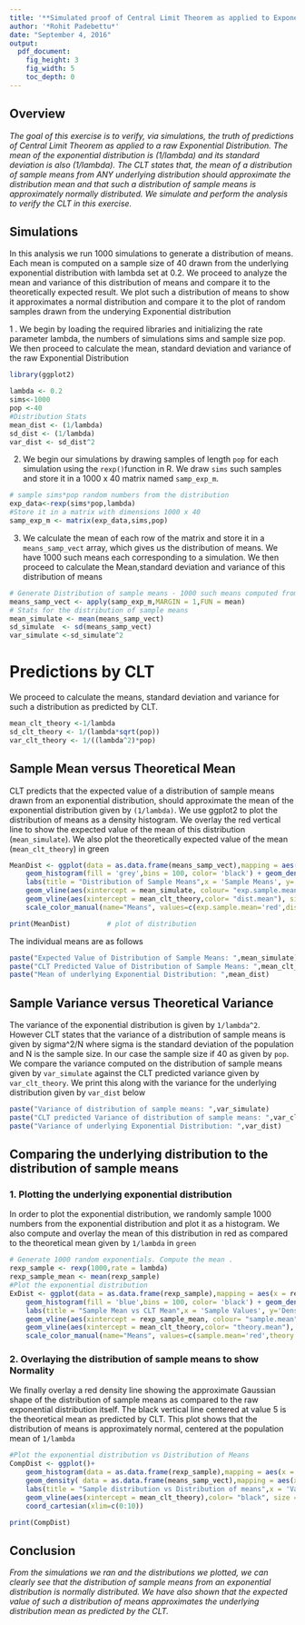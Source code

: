 ```yaml
---
title: '**Simulated proof of Central Limit Theorem as applied to Exponential Distributions**'
author: '*Rohit Padebettu*'
date: "September 4, 2016"
output: 
  pdf_document: 
    fig_height: 3
    fig_width: 5
    toc_depth: 0
---
```

## **Overview**
*The goal of this exercise is to verify, via simulations, the truth of predictions of Central Limit Theorem as applied to a raw Exponential Distribution. The mean of the exponential distribution is (1/lambda) and its standard deviation is also (1/lambda). The CLT states that, the mean of a distribution of sample means from ANY underlying distribution should approximate the distribution mean and that such a distribution of sample means is approximately normally distributed. We simulate and perform the analysis to verify the CLT in this exercise.* 

## **Simulations**
In this analysis we run 1000 simulations to generate a distribution of means. Each mean is computed on a sample size of 40 drawn from the underlying exponential distribution with lambda set at 0.2. We proceed to analyze the mean and variance of this distribution of means and compare it to the theoretically expected result. We plot such a distribution of means to show it approximates a normal distribution and compare it to the plot of random samples drawn from the underying Exponential distribution

1 . We begin by loading the required libraries and initializing the rate parameter lambda, the numbers of simulations sims and sample size pop. We then proceed to calculate the mean, standard deviation and variance of the raw Exponential Distribution
```r
library(ggplot2)

lambda <- 0.2
sims<-1000
pop <-40
#Distribution Stats
mean_dist <- (1/lambda)
sd_dist <- (1/lambda)
var_dist <- sd_dist^2
```

2. We begin our simulations by drawing samples of length `pop` for each simulation using the `rexp()`function in R. We draw `sims` such samples and store it in a 1000 x 40 matrix named `samp_exp_m`.
```r
# sample sims*pop random numbers from the distribution 
exp_data<-rexp(sims*pop,lambda)
#Store it in a matrix with dimensions 1000 x 40 
samp_exp_m <- matrix(exp_data,sims,pop)
```

3. We calculate the mean of each row of the matrix and store it in a `means_samp_vect` array, which gives us the distribution of means. We have 1000 such means each corresponding to a simulation. We then proceed to calculate the Mean,standard deviation and variance of this distribution of means
```r
# Generate Distribution of sample means - 1000 such means computed from 40 element samples
means_samp_vect <- apply(samp_exp_m,MARGIN = 1,FUN = mean)
# Stats for the distribution of sample means
mean_simulate <- mean(means_samp_vect)
sd_simulate  <- sd(means_samp_vect)
var_simulate <-sd_simulate^2
```

# **Predictions by CLT** 
We proceed to calculate the means, standard deviation and variance for such a distribution as predicted by CLT.
```r
mean_clt_theory <-1/lambda              
sd_clt_theory <- 1/(lambda*sqrt(pop))   
var_clt_theory <- 1/((lambda^2)*pop)
```

## **Sample Mean versus Theoretical Mean**
CLT predicts that the expected value of a distribution of sample means drawn from an exponential distribution, should approximate the mean of the exponential distribution given by `(1/lambda)`. We use ggplot2 to plot the distribution of means as a density histogram. We overlay the red vertical line to show the expected value of the mean of this distribution (`mean_simulate`). We also plot the theoretically expected value of the mean (`mean_clt_theory`) in green 

```r
MeanDist <- ggplot(data = as.data.frame(means_samp_vect),mapping = aes(x = means_samp_vect, y=..density..))+
    geom_histogram(fill = 'grey',bins = 100, color= 'black') + geom_density(size =2, color="blue")+
    labs(title = "Distribution of Sample Means",x = 'Sample Means', y='Density')+
    geom_vline(aes(xintercept = mean_simulate, colour= "exp.sample.mean"), size = 2,show.legend = TRUE)+
    geom_vline(aes(xintercept = mean_clt_theory,color= "dist.mean"), size = 2,show.legend = TRUE)+
    scale_color_manual(name="Means", values=c(exp.sample.mean='red',dist.mean='green'))

print(MeanDist)         # plot of distribution
```

The individual means are as follows
```r
paste("Expected Value of Distribution of Sample Means: ",mean_simulate)
paste("CLT Predicted Value of Distribution of Sample Means: ",mean_clt_theory)
paste("Mean of underlying Exponential Distribution: ",mean_dist)
```

## **Sample Variance versus Theoretical Variance**
The variance of the exponential distribution is given by `1/lambda^2`. However CLT states that the variance of a distribution of sample means is given by sigma^2/N where sigma is the standard deviation of the population and N is the sample size. In our case the sample size if 40 as given by `pop`. We compare the variance computed on the distribution of sample means given by `var_simulate` against the CLT predicted variance given by `var_clt_theory`. We print this along with the variance for the underlying distribution given by `var_dist` below
```r
paste("Variance of distribution of sample means: ",var_simulate)
paste("CLT predicted Variance of distribution of sample means: ",var_clt_theory)
paste("Variance of underlying Exponential Distribution: ",var_dist)
```

## **Comparing the underlying distribution to the distribution of sample means**
### 1. Plotting the underlying exponential distribution
In order to plot the exponential distribution, we randomly sample 1000 numbers from the exponential distribution and plot it as a histogram. We also compute and overlay the mean of this distribution in red as compared to the theoretical mean given by `1/lambda` in `green`
```r
# Generate 1000 random exponentials. Compute the mean . 
rexp_sample <- rexp(1000,rate = lambda)
rexp_sample_mean <- mean(rexp_sample)
#Plot the exponential distribution
ExDist <- ggplot(data = as.data.frame(rexp_sample),mapping = aes(x = rexp_sample, y =..density..))+
    geom_histogram(fill = 'blue',bins = 100, color= 'black') + geom_density(size =2, color="salmon")+
    labs(title = "Sample Mean vs CLT Mean",x = 'Sample Values', y='Density')+
    geom_vline(aes(xintercept = rexp_sample_mean, colour= "sample.mean"), size = 2,show.legend = TRUE)+
    geom_vline(aes(xintercept = mean_clt_theory,color= "theory.mean"), size = 2,show.legend = TRUE)+
    scale_color_manual(name="Means", values=c(sample.mean='red',theory.mean='green'))
```

### 2. Overlaying the distribution of sample means to show Normality    
We finally overlay a red density line showing the approximate Gaussian shape of the distribution of sample means as compared to the raw exponential distribution itself. The black vertical line centered at value 5 is the theoretical mean as predicted by CLT. This plot shows that the distribution of means is approximately normal, centered at the population mean of `1/lambda`

```r
#Plot the exponential distribution vs Distribution of Means
CompDist <- ggplot()+
    geom_histogram(data = as.data.frame(rexp_sample),mapping = aes(x = rexp_sample, y =..density..),fill = 'blue',bins = 100, color= 'black') +
    geom_density( data = as.data.frame(means_samp_vect),mapping = aes(x = means_samp_vect, y =..density..),size =1, color="red")+
    labs(title = "Sample distribution vs Distribution of means",x = 'Values', y='Density')+
    geom_vline(aes(xintercept = mean_clt_theory),color= "black", size = 2)+
    coord_cartesian(xlim=c(0:10))

print(CompDist)
```

## **Conclusion**
*From the simulations we ran and the distributions we plotted, we can clearly see that the distribution of sample means from an exponential distribution is normally distributed. We have also shown that the expected value of such a distribution of means approximates the underlying distribution mean as predicted by the CLT.*

